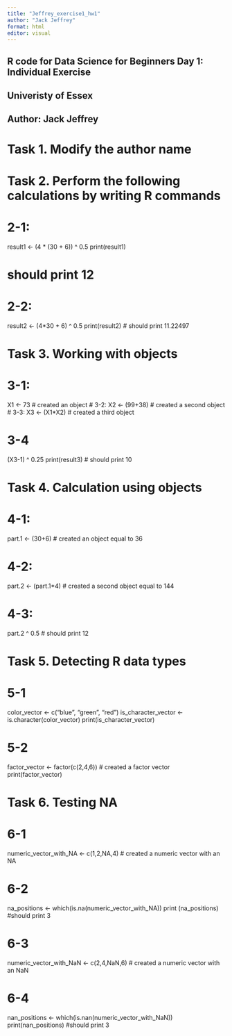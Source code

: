 ```yaml
---
title: "Jeffrey_exercise1_hw1"
author: "Jack Jeffrey"
format: html
editor: visual
---
```


## R code for Data Science for Beginners Day 1: Individual Exercise

## Univeristy of Essex

## Author: Jack Jeffrey

# Task 1. Modify the author name

# Task 2. Perform the following calculations by writing R commands

# 2-1:

result1 \<- (4 \* (30 + 6)) \^ 0.5 print(result1)

# should print 12

# 2-2:

result2 \<- (4\*30 + 6) \^ 0.5 print(result2) \# should print 11.22497

# Task 3. Working with objects

# 3-1:

X1 \<- 73 \# created an object \# 3-2: X2 \<- (99+38) \# created a second object \# 3-3: X3 \<- (X1\*X2) \# created a third object

# 3-4

(X3-1) \^ 0.25 print(result3) \# should print 10

# Task 4. Calculation using objects

# 4-1:

part.1 \<- (30+6) \# created an object equal to 36

# 4-2:

part.2 \<- (part.1\*4) \# created a second object equal to 144

# 4-3:

part.2 \^ 0.5 \# should print 12

# Task 5. Detecting R data types

# 5-1

color_vector \<- c("blue", "green", "red") is_character_vector \<- is.character(color_vector) print(is_character_vector)

# 5-2

factor_vector \<- factor(c(2,4,6)) \# created a factor vector print(factor_vector)

# Task 6. Testing NA

# 6-1

numeric_vector_with_NA \<- c(1,2,NA,4) \# created a numeric vector with an NA

# 6-2

na_positions \<- which(is.na(numeric_vector_with_NA)) print (na_positions) #should print 3

# 6-3

numeric_vector_with_NaN \<- c(2,4,NaN,6) \# created a numeric vector with an NaN

# 6-4

nan_positions \<- which(is.nan(numeric_vector_with_NaN)) print(nan_positions) #should print 3
